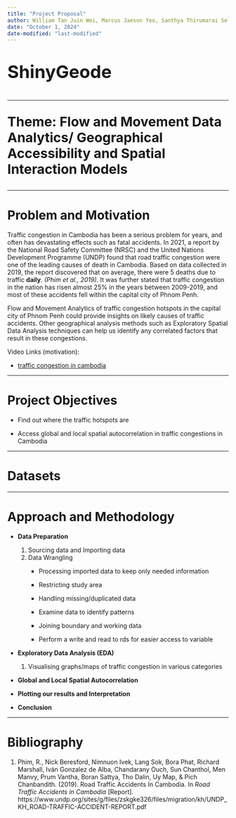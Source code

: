 ```yaml
---
title: "Project Proposal"
author: William Tan Juin Wei, Marcus Jaeson Yeo, Santhya Thirumarai Selvan
date: "October 1, 2024"
date-modified: "last-modified"
---
```


::: {style="font-size:40px"}
**ShinyGeode**
:::

------------------------------------------------------------------------

::: {style="font-size:30px"}
**Theme: Flow and Movement Data Analytics/ Geographical Accessibility and Spatial Interaction Models**
:::

------------------------------------------------------------------------

# Problem and Motivation

Traffic congestion in Cambodia has been a serious problem for years, and often has devastating effects such as fatal accidents. In 2021, a report by the National Road Safety Committee (NRSC) and the United Nations Development Programme (UNDP) found that road traffic congestion were one of the leading causes of death in Cambodia. Based on data collected in 2019, the report discovered that on average, there were 5 deaths due to traffic **daily**. *(Phim et al., 2019)*. It was further stated that traffic congestion in the nation has risen almost 25% in the years between 2009-2019, and most of these accidents fell within the capital city of Phnom Penh.

Flow and Movement Analytics of traffic congestion hotspots in the capital city of Phnom Penh could provide insights on likely causes of traffic accidents. Other geographical analysis methods such as Exploratory Spatial Data Analysis techniques can help us identify any correlated factors that result in these congestions.

Video Links (motivation):

-   [traffic congestion in cambodia](https://www.youtube.com/watch?v=4ac811quVhw)

------------------------------------------------------------------------

# Project Objectives

-   Find out where the traffic hotspots are

-   Access global and local spatial autocorrelation in traffic congestions in Cambodia

------------------------------------------------------------------------

# Datasets

------------------------------------------------------------------------

# Approach and Methodology

-   **Data Preparation**

    1.  Sourcing data and Importing data
    2.  Data Wrangling
        -   Processing imported data to keep only needed information

        -   Restricting study area

        -   Handling missing/duplicated data

        -   Examine data to identify patterns

        -   Joining boundary and working data

        -   Perform a write and read to rds for easier access to variable

-   **Exploratory Data Analysis (EDA)**

    1.  Visualising graphs/maps of traffic congestion in various categories

-   **Global and Local Spatial Autocorrelation**

-   **Plotting our results and Interpretation**

-   **Conclusion**

------------------------------------------------------------------------

# Bibliography

1.  Phim, R., Nick Beresford, Nimnuon Ivek, Lang Sok, Bora Phat, Richard Marshall, Iván Gonzalez de Alba, Chandarany Ouch, Sun Chanthol, Men Manvy, Prum Vantha, Boran Sattya, Tho Dalin, Uy Map, & Pich Chanbandith. (2019). Road Traffic Accidents In Cambodia. In *Road Traffic Accidents in Cambodia* \[Report\]. https://www.undp.org/sites/g/files/zskgke326/files/migration/kh/UNDP_KH_ROAD-TRAFFIC-ACCIDENT-REPORT.pdf
